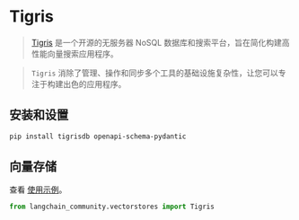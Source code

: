 # Tigris

> [Tigris](https://tigrisdata.com) 是一个开源的无服务器 NoSQL 数据库和搜索平台，旨在简化构建高性能向量搜索应用程序。

> `Tigris` 消除了管理、操作和同步多个工具的基础设施复杂性，让您可以专注于构建出色的应用程序。

## 安装和设置

```bash
pip install tigrisdb openapi-schema-pydantic
```

## 向量存储

查看 [使用示例](/docs/integrations/vectorstores/tigris)。

```python
from langchain_community.vectorstores import Tigris
```
